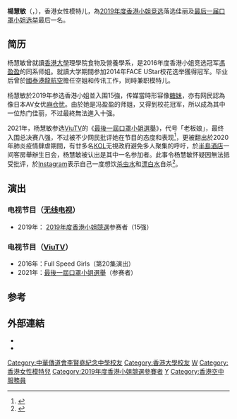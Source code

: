 {{藝人
| 姓名 = 楊慧敏
| 類型 = 模特兒
| 圖片 =
| 圖片尺寸 = 
| 圖片簡介 = 
| 本名 = 
| 羅馬拼音 = Yeung Wai Man
| 英文名 = Mina Yeung
| 綽號 = 老闆娘
| 其他藝名 = 
| 國籍 = {{CNHK}}
| 民族 = [[漢族|漢族]]
| 籍貫 =
| 出生日期 = {{birth_date_and_age|1993|10|19}}
| 出生地點 = {{HKG-1959}}
| 生肖 = 
| 逝世日期 = 
| 逝世地點 = 
| 職業 = 模特兒
| 語言 = [[廣東話|廣東話]]、[[英文|英文]]、[[國語|國語]]
| 教育程度 = 食物及營養系
| 母校 = [[中華傳道會李賢堯紀念中學|中華傳道會李賢堯紀念中學]]<br>[[香港大學|香港大學]]理學院
| 宗教信仰 =
| 出身地 = {{HKG}}
| 出道日期 = 2014年
| 代表作 = 
| 活躍年代 = 2014年至今
| 經紀公司 = 
}}
'''楊慧敏'''（{{lang-en |'''Mina Yeung Wai Man'''}}，{{bd|1993年|10月19日}}），香港女性模特儿，為[[2019年度香港小姐竞选|2019年度香港小姐竞选]]落选佳丽及[[最后一届口罩小姐选举|最后一届口罩小姐选举]]最后一名。

== 简历 ==

杨慧敏曾就讀[[香港大學|香港大學]]理學院食物及營養學系，是2016年度香港小姐竞选冠军[[馮盈盈|馮盈盈]]的同系师姐。就讀大学期間参加2014年FACE UStar校花选举獲得冠军。毕业后曾於[[國泰港龍航空|國泰港龍航空]]擔任空姐和传讯工作，同時兼职模特儿。

杨慧敏於2019年参选香港小姐並入围15強，传媒當時形容像[[黃山怡|糖妹]]，亦有网民認為像日本AV女优[[麻仓忧|麻仓忧]]。由於她是冯盈盈的师姐，又得到校花冠军，所以成為其中一位热门佳丽，不过最終無法進入十强。

2021年，杨慧敏参选[[ViuTV|ViuTV]]的《[[最後一屆口罩小姐選舉|最後一屆口罩小姐選舉]]》，代号「老板娘」，最终入围总决赛八强，不过被不少网民批评她在节目的态度和表现<ref>{{Cite web |url=https://hk.on.cc/hk/bkn/cnt/entertainment/20210402/mobile/bkn-20210402175441088-0402_00862_001.html |title=網民狂數3宗罪　《口罩小姐》楊慧敏服殺蟲劑自殺 |access-date=2021-04-13 |archive-date=2021-04-13 |archive-url=https://web.archive.org/web/20210413051751/https://hk.on.cc/hk/bkn/cnt/entertainment/20210402/mobile/bkn-20210402175441088-0402_00862_001.html |dead-url=no }}</ref>，更被翻出於2020年肺炎疫情肆虐期間，有廿多名[[關鍵意見領袖|KOL]]无視政府避免多人聚集的呼吁，於[[半島酒店|半島酒店]]一间客房舉辦生日会，杨慧敏被认出是其中一名参加者。此事令杨慧敏怀疑因無法抵受批评，於[[Instagram|Instagram]]表示自己一度想饮[[殺蟲劑|杀虫水]]和[[漂白劑|漂白水]]自杀<ref>{{Cite web |url=https://www.hk01.com/%E5%8D%B3%E6%99%82%E5%A8%9B%E6%A8%82/607704/ |title=最後一屆口罩小姐｜050老闆娘曾不堪壓力自殺：吃殺蟲劑喝漂白水 |access-date=2021-04-13 |archive-date=2021-04-04 |archive-url=https://web.archive.org/web/20210404125759/https://www.hk01.com/%E5%8D%B3%E6%99%82%E5%A8%9B%E6%A8%82/607704/%E6%9C%80%E5%BE%8C%E4%B8%80%E5%B1%86%E5%8F%A3%E7%BD%A9%E5%B0%8F%E5%A7%90-050%E8%80%81%E9%97%86%E5%A8%98%E6%9B%BE%E4%B8%8D%E5%A0%AA%E5%A3%93%E5%8A%9B%E8%87%AA%E6%AE%BA-%E5%90%83%E6%AE%BA%E8%9F%B2%E5%8A%91%E5%96%9D%E6%BC%82%E7%99%BD%E6%B0%B4 |dead-url=no }}</ref>。

== 演出 ==
=== 电视节目（[[電視廣播有限公司|无线电视]]） ===
* 2019年： [[2019年度香港小姐競選|2019年度香港小姐競選]]参赛者（15强）

=== 电视节目（[[ViuTV|ViuTV]]） ===
* 2016年：Full Speed Girls（第20集演出）
* 2021年：[[最後一屆口罩小姐選舉|最後一屆口罩小姐選舉]]（参赛者）

== 参考 ==
{{Reflist}}

== 外部連結 ==
* {{Facebook|Minayeungwm}}
* {{Instagram|minaywm}}
[[Category:中華傳道會李賢堯紀念中學校友|Category:中華傳道會李賢堯紀念中學校友]]
[[Category:香港大學校友|Category:香港大學校友]]
[[Category:楊姓|W]]
[[Category:香港女性模特兒|Category:香港女性模特兒]]
[[Category:2019年度香港小姐競選參賽者|Category:2019年度香港小姐競選參賽者]]
[[Category:最後一屆口罩小姐選舉參賽者|Y]]
[[Category:香港空中服務員|Category:香港空中服務員]]